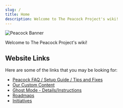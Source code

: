 ```yaml
---
slug: /
title: Home
description: Welcome to The Peacock Project's wiki!
---
```



<Image alt="Peacock Banner" img={Banner} />

Welcome to The Peacock Project's wiki!

## Website Links

Here are some of the links that you may be looking for:

-   [Peacock FAQ / Setup Guide / Tips and Fixes](intel)
-   [Our Custom Content](custom-content.mdx)
-   [Ghost Mode - Details/Instructions](ghost-mode.md)
-   [Roadmaps](roadmaps.mdx)
-   [Initiatives](initiatives.md)
